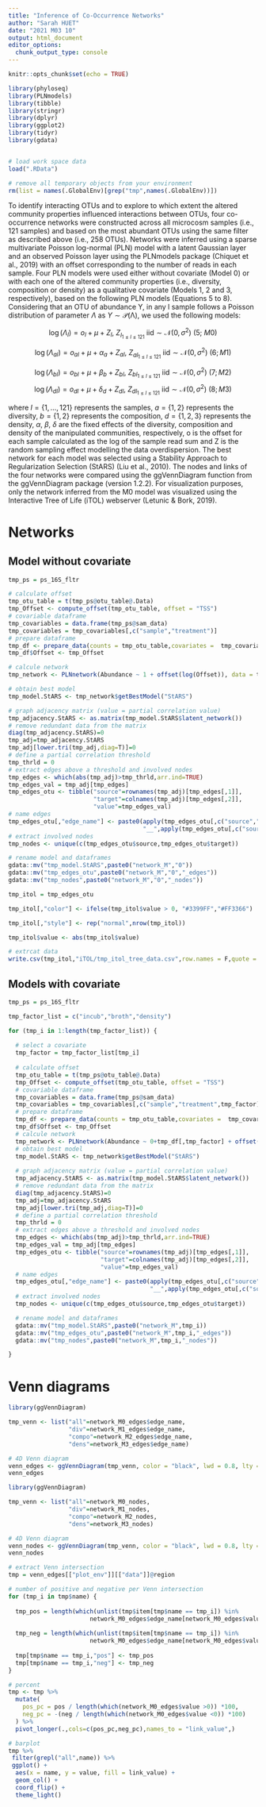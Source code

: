 ```yaml
---
title: "Inference of Co-Occurrence Networks"
author: "Sarah HUET"
date: "2021 M03 10"
output: html_document
editor_options: 
  chunk_output_type: console
---
```


```r
knitr::opts_chunk$set(echo = TRUE)

library(phyloseq)
library(PLNmodels)
library(tibble)
library(stringr)
library(dplyr)
library(ggplot2)
library(tidyr)
library(gdata)


# load work space data
load(".RData")

# remove all temporary objects from your environment
rm(list = names(.GlobalEnv)[grep("tmp",names(.GlobalEnv))])

```

To identify interacting OTUs and to explore to which extent the altered community properties influenced interactions between OTUs, four co-occurrence networks were constructed across all microcosm samples (i.e., 121 samples) and based on the most abundant OTUs using the same filter as described above (i.e., 258 OTUs). Networks were inferred using a sparse multivariate Poisson log-normal (PLN) model with a latent Gaussian layer and an observed Poisson layer using the PLNmodels package (Chiquet et al., 2019) with an offset corresponding to the number of reads in each sample. Four PLN models were used either without covariate (Model 0) or with each one of the altered community properties (i.e., diversity, composition or density) as a qualitative covariate (Models 1, 2 and 3, respectively), based on the following PLN models (Equations 5 to 8). 
Considering that an OTU of abundance Y, in any l sample follows a Poisson distribution of parameter $\Lambda$ as $Y\sim\mathcal{P}(\mathrm{\Lambda})$, we used the following models:

$$\log(\Lambda_l) = o_l + \mu + Z_l,\ Z_{{l}_{1\le l\le121}} \mathrm{\ iid} \sim \mathcal{N}(0,\sigma^2) \ (5;\ M0)$$

$$\log(\Lambda_{al}) = o_{al} + \mu + \alpha_{a} + Z_{al},\ Z_{{al}_{1\le l\le121}} \mathrm{\ iid}\sim\mathcal{N}(0,\sigma^2) \ (6;M1)$$

$$\log(\Lambda_{bl}) = o_{bl} + \mu + \beta_{b} + Z_{bl},\ Z_{{bl}_{1\le l\le121}} \mathrm{\ iid}\sim\mathcal{N}(0,\sigma^2) \ (7;M2)$$
$$\log(\Lambda_{dl}) = o_{dl} + \mu + \delta_{d} + Z_{dl},\ Z_{{dl}_{1\le l\le121}} \mathrm{\ iid}\sim\mathcal{N}(0,\sigma^2) \ (8;M3)$$

where $l=\left\{1,\ldots,121\right\}$ represents the samples, $a=\left\{1,2\right\}$ represents the diversity, $b=\left\{1,2\right\}$ represents the composition, $d=\left\{1,2,3\right\}$ represents the density, $\alpha$, $\beta$, $\delta$ are the fixed effects of the diversity, composition and density of the manipulated communities, respectively, o is the offset for each sample calculated as the log of the sample read sum and Z is the random sampling effect modelling the data overdispersion.
The best network for each model was selected using a Stability Approach to Regularization Selection (StARS) (Liu et al., 2010). The nodes and links of the four networks were compared using the ggVennDiagram function from the ggVennDiagram package (version 1.2.2). For visualization purposes, only the network inferred from the M0 model was visualized using the Interactive Tree of Life (iTOL) webserver (Letunic & Bork, 2019).


# Networks

## Model without covariate

```r

tmp_ps = ps_16S_fltr

# calculate offset
tmp_otu_table = t(tmp_ps@otu_table@.Data)
tmp_Offset <- compute_offset(tmp_otu_table, offset = "TSS")
# covariable dataframe
tmp_covariables = data.frame(tmp_ps@sam_data)
tmp_covariables = tmp_covariables[,c("sample","treatment")]
# prepare dataframe
tmp_df <- prepare_data(counts = tmp_otu_table,covariates =  tmp_covariables)
tmp_df$Offset <- tmp_Offset

# calcule network
tmp_network <- PLNnetwork(Abundance ~ 1 + offset(log(Offset)), data = tmp_df)

# obtain best model
tmp_model.StARS <- tmp_network$getBestModel("StARS")

# graph adjacency matrix (value = partial correlation value)
tmp_adjacency.StARS <- as.matrix(tmp_model.StARS$latent_network())
# remove redundant data from the matrix
diag(tmp_adjacency.StARS)=0
tmp_adj=tmp_adjacency.StARS
tmp_adj[lower.tri(tmp_adj,diag=T)]=0
# define a partial correlation threshold
tmp_thrld = 0
# extract edges above a threshold and involved nodes
tmp_edges <- which(abs(tmp_adj)>tmp_thrld,arr.ind=TRUE)
tmp_edges_val = tmp_adj[tmp_edges]
tmp_edges_otu <- tibble("source"=rownames(tmp_adj)[tmp_edges[,1]],
                        "target"=colnames(tmp_adj)[tmp_edges[,2]],
                        "value"=tmp_edges_val)
# name edges
tmp_edges_otu[,"edge_name"] <- paste0(apply(tmp_edges_otu[,c("source","target")],1,sort)[1,],
                                      "__",apply(tmp_edges_otu[,c("source","target")],1,sort)[2,])
# extract involved nodes
tmp_nodes <- unique(c(tmp_edges_otu$source,tmp_edges_otu$target))

# rename model and dataframes
gdata::mv("tmp_model.StARS",paste0("network_M","0"))
gdata::mv("tmp_edges_otu",paste0("network_M","0","_edges"))
gdata::mv("tmp_nodes",paste0("network_M","0","_nodes"))


```


```r

tmp_itol = tmp_edges_otu

tmp_itol[,"color"] <- ifelse(tmp_itol$value > 0, "#3399FF","#FF3366")

tmp_itol[,"style"] <- rep("normal",nrow(tmp_itol))

tmp_itol$value <- abs(tmp_itol$value)

# extrcat data
write.csv(tmp_itol,"iTOL/tmp_itol_tree_data.csv",row.names = F,quote = F)


```

## Models with covariate

```r

tmp_ps = ps_16S_fltr

tmp_factor_list = c("incub","broth","density")

for (tmp_i in 1:length(tmp_factor_list)) {
  
  # select a covariate
  tmp_factor = tmp_factor_list[tmp_i]
  
  # calculate offset
  tmp_otu_table = t(tmp_ps@otu_table@.Data)
  tmp_Offset <- compute_offset(tmp_otu_table, offset = "TSS")
  # covariable dataframe
  tmp_covariables = data.frame(tmp_ps@sam_data)
  tmp_covariables = tmp_covariables[,c("sample","treatment",tmp_factor)]
  # prepare dataframe
  tmp_df <- prepare_data(counts = tmp_otu_table,covariates =  tmp_covariables)
  tmp_df$Offset <- tmp_Offset
  # calcule network
  tmp_network <- PLNnetwork(Abundance ~ 0+tmp_df[,tmp_factor] + offset(log(Offset)), data = tmp_df)
  # obtain best model
  tmp_model.StARS <- tmp_network$getBestModel("StARS")
  
  # graph adjacency matrix (value = partial correlation value)
  tmp_adjacency.StARS <- as.matrix(tmp_model.StARS$latent_network())
  # remove redundant data from the matrix
  diag(tmp_adjacency.StARS)=0
  tmp_adj=tmp_adjacency.StARS
  tmp_adj[lower.tri(tmp_adj,diag=T)]=0
  # define a partial correlation threshold
  tmp_thrld = 0
  # extract edges above a threshold and involved nodes
  tmp_edges <- which(abs(tmp_adj)>tmp_thrld,arr.ind=TRUE)
  tmp_edges_val = tmp_adj[tmp_edges]
  tmp_edges_otu <- tibble("source"=rownames(tmp_adj)[tmp_edges[,1]],
                          "target"=colnames(tmp_adj)[tmp_edges[,2]],
                          "value"=tmp_edges_val)
  # name edges
  tmp_edges_otu[,"edge_name"] <- paste0(apply(tmp_edges_otu[,c("source","target")],1,sort)[1,],
                                        "__",apply(tmp_edges_otu[,c("source","target")],1,sort)[2,])
  # extract involved nodes
  tmp_nodes <- unique(c(tmp_edges_otu$source,tmp_edges_otu$target))

  # rename model and dataframes
  gdata::mv("tmp_model.StARS",paste0("network_M",tmp_i))
  gdata::mv("tmp_edges_otu",paste0("network_M",tmp_i,"_edges"))
  gdata::mv("tmp_nodes",paste0("network_M",tmp_i,"_nodes"))

}

```

# Venn diagrams


```r

library(ggVennDiagram)

tmp_venn <- list("all"=network_M0_edges$edge_name,
                 "div"=network_M1_edges$edge_name,
                 "compo"=network_M2_edges$edge_name,
                 "dens"=network_M3_edges$edge_name)

# 4D Venn diagram
venn_edges <- ggVennDiagram(tmp_venn, color = "black", lwd = 0.8, lty = 1)
venn_edges

```

```r

library(ggVennDiagram)

tmp_venn <- list("all"=network_M0_nodes,
                 "div"=network_M1_nodes,
                 "compo"=network_M2_nodes,
                 "dens"=network_M3_nodes)

# 4D Venn diagram
venn_nodes <- ggVennDiagram(tmp_venn, color = "black", lwd = 0.8, lty = 1)
venn_nodes

```

```r

# extract Venn intersection
tmp = venn_edges[["plot_env"]][["data"]]@region

# number of positive and negative per Venn intersection
for (tmp_i in tmp$name) {
  
  tmp_pos = length(which(unlist(tmp$item[tmp$name == tmp_i]) %in%
                       network_M0_edges$edge_name[network_M0_edges$value >0]))
  
  tmp_neg = length(which(unlist(tmp$item[tmp$name == tmp_i]) %in%
                       network_M0_edges$edge_name[network_M0_edges$value <0]))
  
  tmp[tmp$name == tmp_i,"pos"] <- tmp_pos
  tmp[tmp$name == tmp_i,"neg"] <- tmp_neg
}

# percent
tmp <- tmp %>%
  mutate(
    pos_pc = pos / length(which(network_M0_edges$value >0)) *100,
    neg_pc = -(neg / length(which(network_M0_edges$value <0)) *100)
  ) %>%
  pivot_longer(.,cols=c(pos_pc,neg_pc),names_to = "link_value",)

# barplot
tmp %>%
 filter(grepl("all",name)) %>%
 ggplot() +
  aes(x = name, y = value, fill = link_value) +
  geom_col() +
  coord_flip() +
  theme_light()



```





